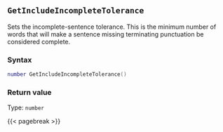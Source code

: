 ## `GetIncludeIncompleteTolerance`

Sets the incomplete-sentence tolerance. This is the minimum number of words that will make a sentence missing terminating punctuation be considered complete.

### Syntax {-}

``` .lua
number GetIncludeIncompleteTolerance()
```


### Return value {-}

Type: `number`


{{< pagebreak >}}